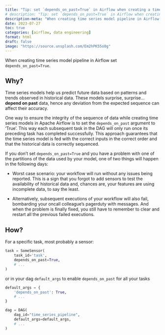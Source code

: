 ```yaml
---
title: "Tip: set `depends_on_past=True` in Airflow when creating a time series model pipeline"
# description: "Tip: set `depends_on_past=True` in Airflow when creating a time series model pipeline"
description-meta: "When creating time series model pipeline in Airflow set `depends_on_past=True`."
date: 2023-07-27
toc: true
categories: [airflow, data engineering]
format: html
draft: false
image: "https://source.unsplash.com/Em2hPK55o8g"
---
```



::: {.callout-tip}

When creating time series model pipeline in Airflow set `depends_on_past=True`.

:::


## Why?

Time series models help us predict future data based on patterns and trends observed in historical data. These models surprise, surprise... **depend on past** data, hence any deviation from the expected sequence can affect their accuracy. 

One way to ensure the integrity of the sequence of data while creating time series models in Apache Airflow is to set the `depends_on_past` argument to 'True'. This way each subsequent task in the DAG will only run once its preceding task has completed successfully. This approach guarantees that the time series model is fed with the correct inputs in the correct order and that the historical data is correctly sequenced.

If you don't set `depends_on_past=True` and you have a problem with one of the partitions of the data used by your model, one of two things will happen in the following days:

- Worst case scenario: your workflow will run without any issues being reported. This is a sign that you forgot to add sensors to test the availability of historical data and, chances are, your features are using incomplete data, to say the least.

- Alternatively, subsequent executions of your workflow will also fail, bombarding your oncall colleague's pagerduty with messages. And when the problem is finally fixed, you still have to remember to clear and restart all the previous failed executions.

## How?

For a specific task, most probably a sensor:

```python
task = SomeSensor(
    task_id='task',
    depends_on_past=True,
    # ...
)
```

or in your dag `default_args` to enable `depends_on_past` for all your tasks

```python
default_args = {
    'depends_on_past': True,
    # ...
}

dag = DAG(
    dag_id="time_series_pipeline",
    default_args=default_args,
    # ...
)
```
